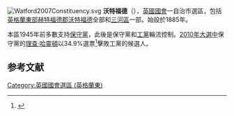 [[File:Watford2007Constituency.svg|right]]
'''沃特福德'''（{{lang-en|Watford}}），[[英國|英國]][[英國國會|國會]]一自治市選區，包括[[英格蘭|英格蘭]][[英格蘭東|東部]][[赫特福德郡|赫特福德郡]][[沃特福德_(赫特福德郡)|沃特福德]]全部和[[三河區|三河區]]一部。始設於1885年。

本區1945年前多數支持[[保守黨_(英國)|保守黨]]，此後是保守黨和[[工黨_(英國)|工黨]]輪流控制。[[2010年英國大選|2010年大選中]]保守黨的[[理查·哈靈頓|理查·哈靈頓]]以34.9%選票<ref name="">{{cite news
|publisher=[[英國廣播公司|英國廣播公司]]
|date=2010年5月7日
|title=Election 2010/Constituency/Watford
|url=http://news.bbc.co.uk/1/shared/election2010/results/constituency/e96.stm
|accessdate=2010年6月16日
|archive-date=2017年8月23日
|archive-url=https://web.archive.org/web/20170823094259/http://news.bbc.co.uk/1/shared/election2010/results/constituency/e96.stm
|dead-url=no
}}</ref>擊敗工黨的候選人。

==参考文献==
<div class="references-small">
<references></references>
</div>
[[Category:英國國會選區_(英格蘭東)|Category:英國國會選區 (英格蘭東)]]
{{DEFAULTSORT:Watford (UK Parliament constituency)}}